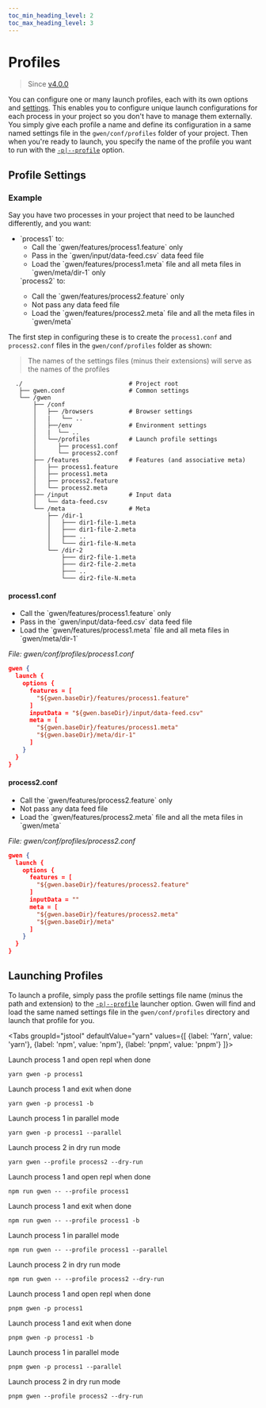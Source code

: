 ```yaml
--- 
toc_min_heading_level: 2
toc_max_heading_level: 3
---
```



# Profiles

> Since [v4.0.0](https://github.com/gwen-interpreter/gwen-web/releases/tag/v4.0.0)

You can configure one or many launch profiles, each with its own options and [settings](/docs/settings). This enables you to configure unique launch configurations for each process in your project so you don't have to manage them externally. You simply give each profile a name and define its configuration in a same named settings file in the `gwen/conf/profiles` folder of your project. Then when you're ready to launch, you specify the name of the profile you want to run with the [`-p|--profile`](/docs/launcher#gwen-launch-options-profile) option.

## Profile Settings

### Example

Say you have two processes in your project that need to be launched differently, and you want:

<ul>
  <li>
   `process1` to:
    <ul>
      <li>Call the `gwen/features/process1.feature` only</li>
      <li>Pass in the `gwen/input/data-feed.csv` data feed file</li>
      <li>Load the `gwen/features/process1.meta` file and all meta files in `gwen/meta/dir-1` only</li>
    </ul>
  </li>
  `process2` to:
    <ul>
      <li>Call the `gwen/features/process2.feature` only</li>
      <li>Not pass any data feed file</li>
      <li>Load the `gwen/features/process2.meta` file and all the meta files in `gwen/meta`</li>
    </ul>
</ul>


The first step in configuring these is to create the `process1.conf` and `process2.conf` files in the `gwen/conf/profiles` folder as shown:

> The names of the settings files (minus their extensions) will serve as the names of the profiles

```shell {10,11}
  ./                              # Project root
   ├── gwen.conf                  # Common settings
   └── /gwen
       ├── /conf
       │   ├── /browsers          # Browser settings
       │   |   └── ..
       │   ├──/env                # Environment settings
       │   |  └── ..
       │   └──/profiles           # Launch profile settings
       │      ├── process1.conf
       │      └── process2.conf
       ├── /features              # Features (and associative meta)
       │   ├── process1.feature
       │   ├── process1.meta
       │   ├── process2.feature
       │   └── process2.meta
       ├── /input                 # Input data
       │   └── data-feed.csv
       └── /meta                  # Meta
           ├── /dir-1
           │   ├─── dir1-file-1.meta
           │   ├─── dir1-file-2.meta
           │   ├─── ..
           │   └─── dir1-file-N.meta
           └── /dir-2
               ├─── dir2-file-1.meta
               ├─── dir2-file-2.meta
               ├─── ..
               └─── dir2-file-N.meta
```

#### process1.conf

<ul>
  <li>Call the `gwen/features/process1.feature` only</li>
  <li>Pass in the `gwen/input/data-feed.csv` data feed file</li>
  <li>Load the `gwen/features/process1.meta` file and all meta files in `gwen/meta/dir-1`</li>
</ul>

*File: gwen/conf/profiles/process1.conf*
```json
gwen {
  launch {
    options {
      features = [
        "${gwen.baseDir}/features/process1.feature"
      ]
      inputData = "${gwen.baseDir}/input/data-feed.csv"
      meta = [
        "${gwen.baseDir}/features/process1.meta"
        "${gwen.baseDir}/meta/dir-1"
      ]
    }
  }
}
```

#### process2.conf

<ul>
  <li>Call the `gwen/features/process2.feature` only</li>
  <li>Not pass any data feed file</li>
  <li>Load the `gwen/features/process2.meta` file and all the meta files in `gwen/meta`</li>
</ul>

*File: gwen/conf/profiles/process2.conf*
```json
gwen {
  launch {
    options {
      features = [
        "${gwen.baseDir}/features/process2.feature"
      ]
      inputData = ""
      meta = [
        "${gwen.baseDir}/features/process2.meta"
        "${gwen.baseDir}/meta"
      ]
    }
  }
}
```

## Launching Profiles

  To launch a profile, simply pass the profile settings file name (minus the path and extension) to the [`-p|--profile`](/docs/launcher#gwen-launch-options-profile) launcher option. Gwen will find and load the same named settings file in the `gwen/conf/profiles` directory and launch that profile for you.

<Tabs
  groupId="jstool"
  defaultValue="yarn"
  values={[
    {label: 'Yarn', value: 'yarn'},
    {label: 'npm', value: 'npm'},
    {label: 'pnpm', value: 'pnpm'}
  ]}>

<TabItem value="yarn">

Launch process 1 and open repl when done

```shell
yarn gwen -p process1
```

Launch process 1 and exit when done

```shell
yarn gwen -p process1 -b
```

Launch process 1 in parallel mode

```shell
yarn gwen -p process1 --parallel
```

Launch process 2 in dry run mode

```shell
yarn gwen --profile process2 --dry-run
```

</TabItem>
<TabItem value="npm">

Launch process 1 and open repl when done

```shell
npm run gwen -- --profile process1
```

Launch process 1 and exit when done

```shell
npm run gwen -- --profile process1 -b
```

Launch process 1 in parallel mode

```shell
npm run gwen -- --profile process1 --parallel
```

Launch process 2 in dry run mode

```shell
npm run gwen -- --profile process2 --dry-run
```

</TabItem>
<TabItem value="pnpm">

Launch process 1 and open repl when done

```shell
pnpm gwen -p process1
```

Launch process 1 and exit when done

```shell
pnpm gwen -p process1 -b
```

Launch process 1 in parallel mode

```shell
pnpm gwen -p process1 --parallel
```

Launch process 2 in dry run mode

```shell
pnpm gwen --profile process2 --dry-run
```

</TabItem>
</Tabs>